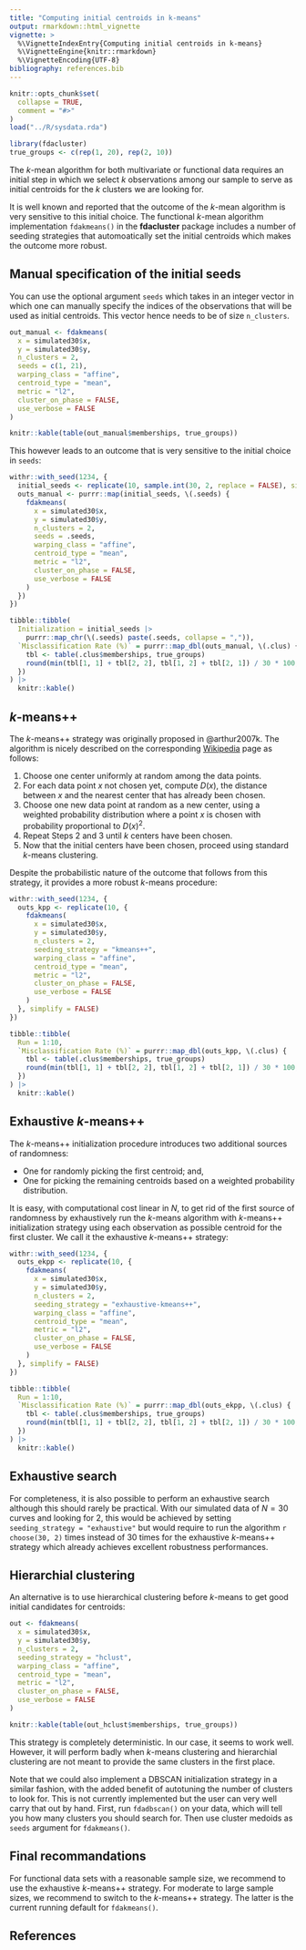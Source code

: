 ```yaml
---
title: "Computing initial centroids in k-means"
output: rmarkdown::html_vignette
vignette: >
  %\VignetteIndexEntry{Computing initial centroids in k-means}
  %\VignetteEngine{knitr::rmarkdown}
  %\VignetteEncoding{UTF-8}
bibliography: references.bib
---
```


```r
knitr::opts_chunk$set(
  collapse = TRUE,
  comment = "#>"
)
load("../R/sysdata.rda")
```

```r
library(fdacluster)
true_groups <- c(rep(1, 20), rep(2, 10))
```

The $k$-mean algorithm for both multivariate or functional data requires an
initial step in which we select $k$ observations among our sample to serve as
initial centroids for the $k$ clusters we are looking for.

It is well known and reported that the outcome of the $k$-mean algorithm is very
sensitive to this initial choice. The functional $k$-mean algorithm
implementation `fdakmeans()` in the **fdacluster** package includes a number of
seeding strategies that automoatically set the initial centroids which makes the
outcome more robust.

## Manual specification of the initial seeds

You can use the optional argument `seeds` which takes in an integer vector in
which one can manually specify the indices of the observations that will be used
as initial centroids. This vector hence needs to be of size `n_clusters`.

```r
out_manual <- fdakmeans(
  x = simulated30$x,
  y = simulated30$y,
  n_clusters = 2,
  seeds = c(1, 21),
  warping_class = "affine",
  centroid_type = "mean",
  metric = "l2",
  cluster_on_phase = FALSE,
  use_verbose = FALSE
)
```

```r
knitr::kable(table(out_manual$memberships, true_groups))
```

This however leads to an outcome that is very sensitive to the initial choice in
`seeds`:

```r
withr::with_seed(1234, {
  initial_seeds <- replicate(10, sample.int(30, 2, replace = FALSE), simplify = FALSE)
  outs_manual <- purrr::map(initial_seeds, \(.seeds) {
    fdakmeans(
      x = simulated30$x,
      y = simulated30$y,
      n_clusters = 2,
      seeds = .seeds,
      warping_class = "affine",
      centroid_type = "mean",
      metric = "l2",
      cluster_on_phase = FALSE,
      use_verbose = FALSE
    )
  })
})
```

```r
tibble::tibble(
  Initialization = initial_seeds |> 
    purrr::map_chr(\(.seeds) paste(.seeds, collapse = ",")), 
  `Misclassification Rate (%)` = purrr::map_dbl(outs_manual, \(.clus) {
    tbl <- table(.clus$memberships, true_groups)
    round(min(tbl[1, 1] + tbl[2, 2], tbl[1, 2] + tbl[2, 1]) / 30 * 100, 2)
  })
) |> 
  knitr::kable()
```

## $k$-means++

The $k$-means++ strategy was originally proposed in @arthur2007k. The algorithm
is nicely described on the corresponding
[Wikipedia](https://en.wikipedia.org/wiki/K-means%2B%2B) page as follows:

1. Choose one center uniformly at random among the data points.
2. For each data point $x$ not chosen yet, compute $D(x)$, the distance between
$x$ and the nearest center that has already been chosen.
3. Choose one new data point at random as a new center, using a weighted
probability distribution where a point $x$ is chosen with probability
proportional to $D(x)^2$.
4. Repeat Steps $2$ and $3$ until $k$ centers have been chosen.
5. Now that the initial centers have been chosen, proceed using standard
$k$-means clustering.

Despite the probabilistic nature of the outcome that follows from this strategy,
it provides a more robust $k$-means procedure:

```r
withr::with_seed(1234, {
  outs_kpp <- replicate(10, {
    fdakmeans(
      x = simulated30$x,
      y = simulated30$y,
      n_clusters = 2,
      seeding_strategy = "kmeans++",
      warping_class = "affine",
      centroid_type = "mean",
      metric = "l2",
      cluster_on_phase = FALSE,
      use_verbose = FALSE
    )
  }, simplify = FALSE)
})
```

```r
tibble::tibble(
  Run = 1:10, 
  `Misclassification Rate (%)` = purrr::map_dbl(outs_kpp, \(.clus) {
    tbl <- table(.clus$memberships, true_groups)
    round(min(tbl[1, 1] + tbl[2, 2], tbl[1, 2] + tbl[2, 1]) / 30 * 100, 2)
  })
) |> 
  knitr::kable()
```

## Exhaustive $k$-means++

The $k$-means++ initialization procedure introduces two additional sources of
randomness:

- One for randomly picking the first centroid; and,
- One for picking the remaining centroids based on a weighted probability 
distribution.

It is easy, with computational cost linear in $N$, to get rid of the first
source of randomness by exhaustively run the $k$-means algorithm with
$k$-means++ initialization strategy using each observation as possible centroid
for the first cluster. We call it the exhaustive $k$-means++ strategy:

```r
withr::with_seed(1234, {
  outs_ekpp <- replicate(10, {
    fdakmeans(
      x = simulated30$x,
      y = simulated30$y,
      n_clusters = 2,
      seeding_strategy = "exhaustive-kmeans++",
      warping_class = "affine",
      centroid_type = "mean",
      metric = "l2",
      cluster_on_phase = FALSE,
      use_verbose = FALSE
    )
  }, simplify = FALSE)
})
```

```r
tibble::tibble(
  Run = 1:10, 
  `Misclassification Rate (%)` = purrr::map_dbl(outs_ekpp, \(.clus) {
    tbl <- table(.clus$memberships, true_groups)
    round(min(tbl[1, 1] + tbl[2, 2], tbl[1, 2] + tbl[2, 1]) / 30 * 100, 2)
  })
) |> 
  knitr::kable()
```

## Exhaustive search

For completeness, it is also possible to perform an exhaustive search although
this should rarely be practical. With our simulated data of $N = 30$ curves and
looking for $2$, this would be achieved by setting `seeding_strategy =
"exhaustive"` but would require to run the algorithm `r choose(30, 2)` times
instead of $30$ times for the exhaustive $k$-means++ strategy which already
achieves excellent robustness performances.

## Hierarchial clustering

An alternative is to use hierarchical clustering before $k$-means to get good
initial candidates for centroids:

```r
out <- fdakmeans(
  x = simulated30$x,
  y = simulated30$y,
  n_clusters = 2,
  seeding_strategy = "hclust",
  warping_class = "affine",
  centroid_type = "mean",
  metric = "l2",
  cluster_on_phase = FALSE,
  use_verbose = FALSE
)
```

```r
knitr::kable(table(out_hclust$memberships, true_groups))
```

This strategy is completely deterministic. In our case, it seems to work well.
However, it will perform badly when $k$-means clustering and hierarchial
clustering are not meant to provide the same clusters in the first place.

Note that we could also implement a DBSCAN initialization strategy in a similar
fashion, with the added benefit of autotuning the number of clusters to look
for. This is not currently implemented but the user can very well carry that out
by hand. First, run `fdadbscan()` on your data, which will tell you how many
clusters you should search for. Then use cluster medoids as `seeds` argument for
`fdakmeans()`.

## Final recommandations

For functional data sets with a reasonable sample size, we recommend to use the
exhaustive $k$-means++ strategy. For moderate to large sample sizes, we
recommend to switch to the $k$-means++ strategy. The latter is the current
running default for `fdakmeans()`.

## References
